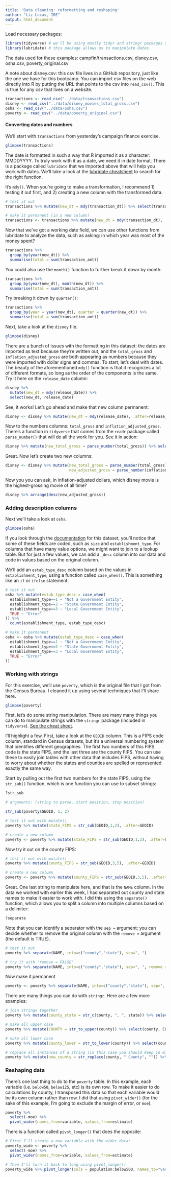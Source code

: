 ```yaml
---
title: 'Data cleaning: reformatting and reshaping'
author: "Liz Lucas, IRE"
output: html_document
---
```


Load necessary packages:

```r
library(tidyverse) # we'll be using mostly tidyr and stringr packages within the tidyverse
library(lubridate) # this package allows us to manipulate dates
```

The data used for these examples: campfin/transactions.csv, disney.csv, osha.csv, poverty_original.csv

A note about disney.csv: this csv file lives in a GitHub repository, just like the one we have for this bootcamp. You can import csv files on the web directly into R by putting the URL that points to the csv into `read_csv()`. This is true for any csv that lives on a website.

```r
transactions <- read_csv("../data/transactions.csv")
disney <- read_csv("../data/disney_movies_total_gross.csv")
osha <- read_csv("../data/osha.csv")
poverty <- read_csv("../data/poverty_original.csv")
```

#### Converting dates and numbers

We'll start with `transactions` from yesterday's campaign finance exercise.

```r
glimpse(transactions)
```

The date is formatted in such a way that R imported it as a character: MMDDYYYY. To truly work with it as a date, we need it in date format. There is a package called `lubridate` that we imported above that will help you work with dates. We'll take a look at the [lubridate cheatsheet](https://github.com/ireapps/R-for-data-analysis-2022/blob/main/docs/lubridate.pdf) to search for the right function.

It's `mdy()`. When you're going to make a transformation, I recommend 1) testing it out first, and 2) creating a new column with the transformed data.

```r
# test it out
transactions %>% mutate(new_dt = mdy(transaction_dt)) %>% select(transaction_dt, new_dt)

# make it permanent (in a new column)
transactions <- transactions %>% mutate(new_dt = mdy(transaction_dt), .after=transaction_dt)
```

Now that we've got a working date field, we can use other functions from lubridate to analyze the data, such as asking: in which year was most of the money spent?

```r
transactions %>% 
  group_by(year(new_dt)) %>% 
  summarise(total = sum(transaction_amt))
```

You could also use the `month()` function to further break it down by month:

```r
transactions %>% 
  group_by(year(new_dt), month(new_dt)) %>% 
  summarise(total = sum(transaction_amt))
```

Try breaking it down by `quarter()`:

```r
transactions %>% 
  group_by(year = year(new_dt), quarter = quarter(new_dt)) %>% 
  summarise(total = sum(transaction_amt))
```

Next, take a look at the `disney` file.

```r
glimpse(disney)
```

There are a bunch of issues with the formatting in this dataset: the dates are imported as text because they're written out, and the `total_gross` and `inflation_adjusted_gross` are both appearing as numbers because they were imported with dollar signs and commas. To start, let's deal with dates. The beauty of the aforementioned `mdy()` function is that it recognizes a lot of different formats, so long as the order of the components is the same. Try it here on the `release_date` column:

```r
disney %>% 
  mutate(new_dt = mdy(release_date)) %>% 
  select(new_dt, release_date)
```

See, it works! Let's go ahead and make that new column permanent:

```r
disney <- disney %>% mutate(new_dt = mdy(release_date), .after=release_date)
```

Now to the numbers columns: `total_gross` and `inflation_adjusted_gross`. There's a function in `tidyverse` that comes from the `readr` package called `parse_number()` that will do all the work for you. See it in action:

```r
disney %>% mutate(new_total_gross = parse_number(total_gross)) %>% select(total_gross, new_total_gross)
```

Great. Now let's create two new columns:

```r
disney <- disney %>% mutate(new_total_gross = parse_number(total_gross), 
                            new_adjusted_gross = parse_number(inflation_adjusted_gross))
```

Now you you can ask, in inflation-adjusted dollars, which disney movie is the highest-grossing movie of all time?

```r
disney %>% arrange(desc(new_adjusted_gross))
```

### Adding description columns

Next we'll take a look at `osha`.

```r
glimpse(osha)
```

If you look through the [documentation](https://www.osha.gov/sites/default/files/ITA_Data_Dictionary.pdf) for this dataset, you'll notice that some of these fields are coded, such as `size` and `establishment_type`. For columns that have many value options, we might want to join to a lookup table. But for just a few values, we can add a `_desc` column into our data and code in values based on the original column.

We'll add an `estab_type_desc` column based on the values in `establishment_type`, using a function called `case_when()`. This is something like an `if` or `ifelse` statement:

```r
# test it out
osha %>% mutate(estab_type_desc = case_when(
  establishment_type==1 ~ "Not a Government Entity",
  establishment_type==2 ~ "State Government Entity",
  establishment_type==3 ~ "Local Government Entity",
  TRUE ~ "Error"
)) %>% 
  count(establishment_type, estab_type_desc)

# make it permanent
osha <- osha %>% mutate(estab_type_desc = case_when(
  establishment_type==1 ~ "Not a Government Entity",
  establishment_type==2 ~ "State Government Entity",
  establishment_type==3 ~ "Local Government Entity",
  TRUE ~ "Error"
))
```

### Working with strings

For this exercise, we'll use `poverty`, which is the original file that I got from the Census Bureau. I cleaned it up using several techniques that I'll share here.

```r
glimpse(poverty)
```

First, let's do some string manipulation. There are many many things you can do to manipulate strings with the `stringr` package (included in `tidyverse`). [See the cheat sheet](https://github.com/ireapps/R-for-data-analysis-2022/blob/main/docs/strings.pdf).

I'll highlight a few. First, take a look at the `GEOID` column. This is a FIPS code column, standard in Census datasets, but it's a universal numbering system that identifies different geographies. The first two numbers of this FIPS code is the state FIPS, and the last three are the county FIPS. You can use these to easily join tables with other data that includes FIPS, without having to worry about whether the states and counties are spelled or represented exactly the same way.

Start by pulling out the first two numbers for the state FIPS, using the `str_sub()` function, which is one function you can use to subset strings:

```r
?str_sub

# arguments: (string to parse, start position, stop position)

str_sub(poverty$GEOID, 1, 2)

# test it out with mutate()
poverty %>% mutate(state_FIPS = str_sub(GEOID,1,2), .after=GEOID)

# create a new column
poverty <- poverty %>% mutate(state_FIPS = str_sub(GEOID,1,2), .after=GEOID)
```

Now try it out on the county FIPS:

```r
# test it out with mutate()
poverty %>% mutate(county_FIPS = str_sub(GEOID,3,5), .after=GEOID)

# create a new column
poverty <- poverty %>% mutate(county_FIPS = str_sub(GEOID,3,5), .after=GEOID)

```

Great. One last string to manipulate here, and that is the `NAME` column. In the data we worked with eariler this week, I had separated out county and state names to make it easier to work with. I did this using the `separate()` function, which allows you to split a column into multiple columns based on a delimiter:

```r
?separate
```

Note that you can identify a separator with the `sep =` argument; you can decide whether to remove the original column with the `remove =` argument (the default is TRUE).

```r
# test it out
poverty %>% separate(NAME, into=c("county","state"), sep=", ")

# try it with 'remove = FALSE'
poverty %>% separate(NAME, into=c("county","state"), sep=", ", remove = FALSE)
```

Now make it permanent

```r
poverty <- poverty %>% separate(NAME, into=c("county","state"), sep=", ", remove = FALSE)
```

There are many things you can do with `stringr`. Here are a few more examples:

```r
# join strings together
poverty %>% mutate(county_state = str_c(county, ", ", state)) %>% select(county, state, county_state)

# make all upper case
poverty %>% mutate(COUNTY = str_to_upper(county)) %>% select(county, COUNTY)

# make all lower case
poverty %>% mutate(county_lower = str_to_lower(county)) %>% select(county, county_lower)

# replace all instances of a string (in this case you should keep in mind that there are Parishes and Cities and Municipios as well)
poverty %>% mutate(new_county = str_replace(county, " County", "")) %>% select(county, new_county)

```

### Reshaping data

There's one last thing to do to the `poverty` table. In this example, each variable (i.e. `below50`, `below125`, etc) is its own row. To make it easier to do calculations by county, I transposed this data so that each variable would be its own column rather than row. I did that using `pivot_wider()` (for the sake of this example, I'm going to exclude the margin of error, or `moe`).

```r
poverty %>% 
  select(-moe) %>% 
  pivot_wider(names_from=variable, values_from=estimate)
```

There is a function called `pivot_longer()` that does the opposite:

```r
# First I'll create a new variable with the wider data:
poverty_wide <- poverty %>% 
  select(-moe) %>% 
  pivot_wider(names_from=variable, values_from=estimate)

# Then I'll turn it back to long using pivot_longer()
poverty_wide %>% pivot_longer(cols = population:below500, names_to="variable", values_to="estimate")

```
